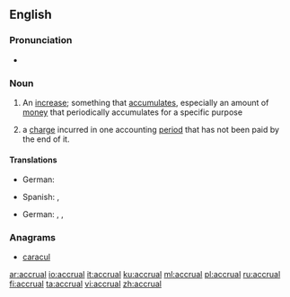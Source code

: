 ==English==

===Pronunciation===
* {{IPA|/əˈkruːəl/}}

===Noun===
{{wikipedia}}
{{en-noun}}

# An [[increase]]; something that [[accumulate]]s, especially an amount of [[money]] that periodically accumulates for a specific purpose
# {{context|accounting|lang=en}} a [[charge]] incurred in one accounting [[period]] that has not been paid by the end of it.

====Translations====
{{trans-top|an increase}}
* German: {{t+|de|Zuwachs|m}}
{{trans-mid}}
* Spanish: {{t+|es|incremento|m}}, {{t+|es|acumulación|f}}
{{trans-bottom}}

{{trans-top|an accounting charge}}
* German: {{t-|de|abgegrenzte Schulden|f}}, {{t-|de|Abgrenzungsposten|m}}, {{t-|de|Rechnungsabgrenzungsposten|m}}
{{trans-mid}}
{{trans-bottom}}

===Anagrams===
* [[caracul#English|caracul]]

[[ar:accrual]]
[[io:accrual]]
[[it:accrual]]
[[ku:accrual]]
[[ml:accrual]]
[[pl:accrual]]
[[ru:accrual]]
[[fi:accrual]]
[[ta:accrual]]
[[vi:accrual]]
[[zh:accrual]]